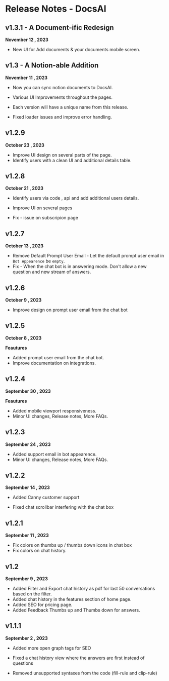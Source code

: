 # Release Notes - DocsAI 

## v1.3.1 - A Document-ific Redesign

**November 12 , 2023**
* New UI for Add documents & your documents mobile screen.

## v1.3 - A Notion-able Addition
**November 11 , 2023**


* Now you can sync notion documents to DocsAI.
* Various UI Improvements throughout the pages.
* Each version will have a unique name from this release.


* Fixed loader issues and  improve error handling.


## v1.2.9
**October 23 , 2023**


* Improve UI design on several parts of the page.
* Identify users with a clean UI and additional details table.


## v1.2.8
**October 21 , 2023**

* Identify users via code , api and add additional users details.
* Improve UI on several pages


* Fix - issue on subscripion page

 
## v1.2.7
**October 13 , 2023**


* Remove Default Prompt User Email - Let the default prompt user email in `Bot Appearence` be `empty`.
* Fix - When the chat bot is in answering mode. Don't allow a new question and new stream of answers.

## v1.2.6
**October 9 , 2023**

 
* Improve design on prompt user email from the chat bot


## v1.2.5
**October 8 , 2023**

**Feautures** 
* Added prompt user email from the chat bot.
* Improve documentation on integrations.


## v1.2.4
**September 30 , 2023**

**Feautures** 
* Added mobile viewport responsiveness.
* Minor UI changes, Release notes, More FAQs.

## v1.2.3

**September 24 , 2023**


* Added support email in bot appearence.
* Minor UI changes, Release notes, More FAQs.

## v1.2.2

**September 14 , 2023**


* Added Canny customer support

 
* Fixed chat scrollbar interfering with the chat box

## v1.2.1

**September 11 , 2023**


* Fix colors on thumbs up / thumbs down icons in chat box
* Fix colors on chat history.


## v1.2

**September 9 , 2023**



* Added Filter and Export chat history as pdf for last 50 conversations based on the filter.
* Added chat history in the features section of home page.
* Added SEO for pricing page.
* Added Feedback Thumbs up and Thumbs down for answers.


## v1.1.1

**September 2 , 2023**



* Added more open graph tags for SEO



* Fixed a chat history view where the answers are first instead of questions
* Removed unsupported syntaxes from the code (fill-rule and clip-rule)

